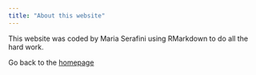 ```yaml
---
title: "About this website"
---
```


This website was coded by Maria Serafini using RMarkdown to do all the hard work. 

Go back to the [homepage](index.html)
